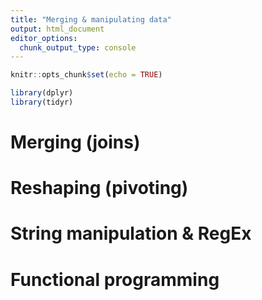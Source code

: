 ```yaml
---
title: "Merging & manipulating data"
output: html_document
editor_options: 
  chunk_output_type: console
---
```


```r
knitr::opts_chunk$set(echo = TRUE)
```

```r
library(dplyr)
library(tidyr)
```

# Merging (joins)

# Reshaping (pivoting)

# String manipulation & RegEx

# Functional programming